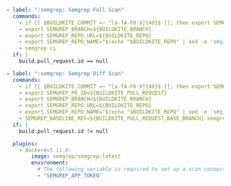 ```yaml
- label: ":semgrep: Semgrep Full Scan"
  commands:
    - if [[ $BUILDKITE_COMMIT =~ ^[a-fA-F0-9]{40}$ ]]; then export SEMGREP_COMMIT=${BUILDKITE_COMMIT}; fi
    - export SEMGREP_BRANCH=${BUILDKITE_BRANCH}
    - export SEMGREP_REPO_URL=${BUILDKITE_REPO}
    - export SEMGREP_REPO_NAME="$(echo "$BUILDKITE_REPO" | sed -e 's#git@github.com:##' | sed -e 's#.git##')"
    - semgrep ci
  if: |
    build.pull_request.id == null

- label: ":semgrep: Semgrep Diff Scan"
  commands:
    - if [[ $BUILDKITE_COMMIT =~ ^[a-fA-F0-9]{40}$ ]]; then export SEMGREP_COMMIT=${BUILDKITE_COMMIT}; fi
    - export SEMGREP_PR_ID=${BUILDKITE_PULL_REQUEST}
    - export SEMGREP_BRANCH=${BUILDKITE_BRANCH}
    - export SEMGREP_REPO_URL=${BUILDKITE_REPO}
    - export SEMGREP_REPO_NAME="$(echo "$BUILDKITE_REPO" | sed -e 's#git@github.com:##' | sed -e 's#.git##')"
    - SEMGREP_BASELINE_REF=${BUILDKITE_PULL_REQUEST_BASE_BRANCH} semgrep ci
  if: |
    build.pull_request.id != null

  plugins:
    - docker#v5.11.0:
        image: semgrep/semgrep:latest
        environment:
          # The following variable is required to set up a scan connected to Semgrep AppSec Platform:
          - "SEMGREP_APP_TOKEN"
```
